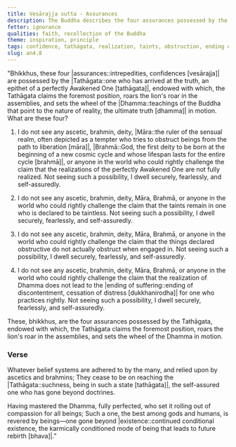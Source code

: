 ```yaml
---
title: Vesārajja sutta - Assurances
description: The Buddha describes the four assurances possessed by the Tathāgata.
fetter: ignorance
qualities: faith, recollection of the Buddha
theme: inspiration, principle
tags: confidence, tathāgata, realization, taints, obstruction, ending of suffering, an, an4
slug: an4.8
---
```


"Bhikkhus, these four |assurances::intrepedities, confidences [vesārajja]| are possessed by the |Tathāgata::one who has arrived at the truth, an epithet of a perfectly Awakened One [tathāgata]|, endowed with which, the Tathāgata claims the foremost position, roars the lion's roar in the assemblies, and sets the wheel of the |Dhamma::teachings of the Buddha that point to the nature of reality, the ultimate truth [dhamma]| in motion. What are these four?

1) I do not see any ascetic, brahmin, deity, |Māra::the ruler of the sensual realm, often depicted as a tempter who tries to obstruct beings from the path to liberation [māra]|, |Brahmā::God, the first deity to be born at the beginning of a new cosmic cycle and whose lifespan lasts for the entire cycle [brahmā]|, or anyone in the world who could rightly challenge the claim that the realizations of the perfectly Awakened One are not fully realized. Not seeing such a possibility, I dwell securely, fearlessly, and self-assuredly.

2) I do not see any ascetic, brahmin, deity, Māra, Brahmā, or anyone in the world who could rightly challenge the claim that the taints remain in one who is declared to be taintless. Not seeing such a possibility, I dwell securely, fearlessly, and self-assuredly.

3) I do not see any ascetic, brahmin, deity, Māra, Brahmā, or anyone in the world who could rightly challenge the claim that the things declared obstructive do not actually obstruct when engaged in. Not seeing such a possibility, I dwell securely, fearlessly, and self-assuredly.

4) I do not see any ascetic, brahmin, deity, Māra, Brahmā, or anyone in the world who could rightly challenge the claim that the realization of Dhamma does not lead to the |ending of suffering::ending of discontentment, cessation of distress [dukkhanirodha]| for one who practices rightly. Not seeing such a possibility, I dwell securely, fearlessly, and self-assuredly.

These, bhikkhus, are the four assurances possessed by the Tathāgata, endowed with which, the Tathāgata claims the foremost position, roars the lion's roar in the assemblies, and sets the wheel of the Dhamma in motion.

### Verse

Whatever belief systems are adhered to by the many,
and relied upon by ascetics and brahmins;
They cease to be on reaching the |Tathāgata::suchness, being in such a state [tathāgata]|,
the self-assured one who has gone beyond doctrines.

Having mastered the Dhamma, fully perfected,
who set it rolling out of compassion for all beings;
Such a one, the best among gods and humans,
is revered by beings—one gone beyond |existence::continued conditional existence, the karmically conditioned mode of being that leads to future rebirth [bhava]|.”